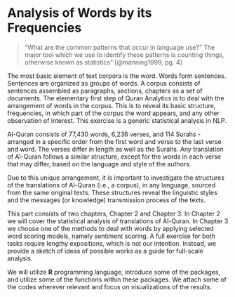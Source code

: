 # Analysis of Words by its Frequencies {-}

> "What are the common patterns that occur in language use?” The major tool which we use to identify these patterns is counting things, otherwise known as statistics" [@manning1999, pg. 4]

The most basic element of text corpora is the word. Words form sentences. Sentences are organized as groups of words. A corpus consists of sentences assembled as paragraphs, sections, chapters as a set of documents. The elementary first step of Quran Analytics is to deal with the arrangement of words in the corpus. This is to reveal its basic structure, frequencies, in which part of the corpus the word appears, and any other observation of interest. This exercise is a generic statistical analysis in NLP.

Al-Quran consists of 77,430 words, 6,236 verses, and 114 Surahs - arranged in a specific order from the first word and verse to the last verse and word. The verses differ in length as well as the Surahs. Any translation of Al-Quran follows a similar structure, except for the words in each verse that may differ, based on the language and style of the authors.

Due to this unique arrangement, it is important to investigate the structures of the translations of Al-Quran (i.e., a corpus), in any language, sourced from the same original texts. These structures reveal the linguistic styles and the messages (or knowledge) transmission process of the texts.

This part consists of two chapters, Chapter 2 and Chapter 3. In Chapter 2 we will cover the statistical analysis of translations of Al-Quran. In Chapter 3 we choose one of the methods to deal with words by applying selected word scoring models, namely sentiment scoring. A full exercise for both tasks require lengthy expositions, which is not our intention. Instead, we provide a sketch of ideas of possible works as a guide for full-scale analysis.

We will utilize __R__ programming language, introduce some of the packages, and utilize some of the functions within these packages. We attach some of the codes wherever relevant and focus on visualizations of the results.




